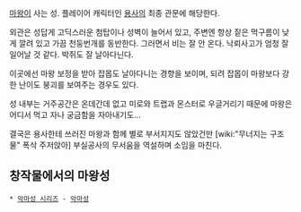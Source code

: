 [[마왕]]이 사는 성. 플레이어 캐릭터인 [[용사]]의 최종 관문에 해당한다. 

외관은 성답게 고딕스러운 첨탑이나 성벽이 늘어서 있고, 주변엔 항상 짙은 먹구름이 낮게 깔려 있고 가끔 천둥번개를 동반한다. 그러면서 비는 잘 안 온다. 낙뢰사고가 엄청 잘 일어날 것 같다. 박쥐도 잘 날아다닌다.

이곳에선 마왕 보정을 받아 잡몹도 날아다니는 경향을 보이며, 되려 잡몹이 마왕보다 강한 난이도 붕괴를 보여주는 경우도 있다. 

성 내부는 거주공간은 온데간데 없고 미로와 트랩과 몬스터로 우글거리기 때문에 마왕은 어디서 먹고 자나 궁금함을 자아내기도...

결국은 용사한테 쓰러진 마왕과 함께 별로 부서지지도 않았건만 [wiki:"무너지는 구조물" 폭삭 주저앉아] 부실공사의 무서움을 역설하며 소임을 마친다.

== 창작물에서의 마왕성 ==
 * [[악마성 시리즈]] - [[악마성]]

